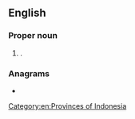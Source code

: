 ==English==
{{wikipedia}}

===Proper noun===
{{en-proper noun}}

# {{place|en|province|c/Indonesia}}.

===Anagrams===
* {{anagrams|en|a=airu|-uria|IARU|auri-}}

[[Category:en:Provinces of Indonesia]]